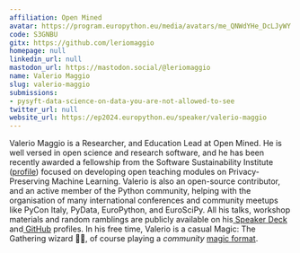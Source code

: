 ```yaml
---
affiliation: Open Mined
avatar: https://program.europython.eu/media/avatars/me_QNWdYHe_DcLJyWY.jpg
code: S3GNBU
gitx: https://github.com/leriomaggio
homepage: null
linkedin_url: null
mastodon_url: https://mastodon.social/@leriomaggio
name: Valerio Maggio
slug: valerio-maggio
submissions:
- pysyft-data-science-on-data-you-are-not-allowed-to-see
twitter_url: null
website_url: https://ep2024.europython.eu/speaker/valerio-maggio
---
```


Valerio Maggio is a Researcher, and Education Lead at Open Mined. He is well versed in open science and research software, and he has been recently awarded a fellowship from the Software Sustainability Institute ([profile](https://www.software.ac.uk/about/fellows/valerio-maggio)) focused on developing open teaching modules on Privacy-Preserving Machine Learning. Valerio is also an open-source contributor, and an active member of the Python community, helping with the organisation of many international conferences and community meetups like PyCon Italy, PyData, EuroPython, and EuroSciPy. All his talks, workshop materials and random ramblings are publicly available on his[ Speaker Deck](https://speakerdeck.com/leriomaggio) and[ GitHub](https://github.com/leriomaggio) profiles. In his free time, Valerio is a casual Magic: The Gathering wizard 🧙‍♂️, of course playing a *community* [magic format](https://premodernmagic.com/).
